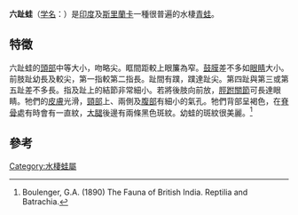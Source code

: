 {{Speciesbox
| name = 六趾蛙
| status = LC
| status_system = iucn3.1
| status_ref = <ref name=IUCN>{{IUCN2009|assessors=Sushil Dutta, Kelum Manamendra-Arachchi|year=2004|title=Euphlyctis hexadactylus|id=58263|downloaded=2009-07-13}}</ref>
| image = Euphlyctis hexadactylus sal.jpg
| image_width = 250px
| genus = Euphlyctis
| species = hexadactylus
| authority = (Lesson, 1834)
| synonyms =
* ''Rana hexadactyla''
}}

'''六趾蛙'''（[[学名|学名]]：''{{lang|la|Euphlyctis hexadactylus}}''）是[[印度|印度]]及[[斯里蘭卡|斯里蘭卡]]一種很普遍的水棲[[青蛙|青蛙]]。

==特徵==
六趾蛙的[[頭部|頭部]]中等大小，吻略尖。眶間距較上眼簾為窄。[[鼓膜|鼓膜]]差不多如[[眼睛|眼睛]]大小。前肢趾幼長及較尖，第一指較第二指長。趾間有蹼，蹼達趾尖。第四趾與第三或第五趾差不多長。指及趾上的結節非常細小。若將後肢向前放，[[脛跗關節|脛跗關節]]可長達眼睛。牠們的[[皮膚|皮膚]]光滑，[[頸部|頸部]]上、兩側及[[腹部|腹部]]有細小的氣孔。牠們背部呈褐色，在[[脊骨|脊骨]]處有時會有一直紋，[[大腿|大腿]]後邊有兩條黑色斑紋。幼蛙的斑紋很美麗。<ref>Boulenger, G.A. (1890) The Fauna of British India. Reptilia and Batrachia.</ref>

==參考==
{{reflist}}
{{Taxonbar|from=Q2717201}}

[[Category:水棲蛙屬|Category:水棲蛙屬]]